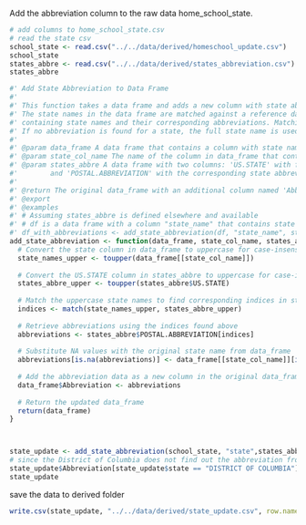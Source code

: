 Add the abbreviation column to the raw data home_school_state.

```r
# add columns to home_school_state.csv
# read the state csv
school_state <- read.csv("../../data/derived/homeschool_update.csv")
school_state
states_abbre <- read.csv("../../data/derived/states_abbreviation.csv")
states_abbre
```

```r
#' Add State Abbreviation to Data Frame
#'
#' This function takes a data frame and adds a new column with state abbreviations.
#' The state names in the data frame are matched against a reference data frame
#' containing state names and their corresponding abbreviations. Matching is case-insensitive.
#' If no abbreviation is found for a state, the full state name is used.
#'
#' @param data_frame A data frame that contains a column with state names.
#' @param state_col_name The name of the column in data_frame that contains the state names.
#' @param states_abbre A data frame with two columns: 'US.STATE' with full state names
#'        and 'POSTAL.ABBREVIATION' with the corresponding state abbreviations.
#'
#' @return The original data_frame with an additional column named 'Abbreviation'.
#' @export
#' @examples
#' # Assuming states_abbre is defined elsewhere and available
#' # df is a data frame with a column "state_name" that contains state names
#' df_with_abbreviations <- add_state_abbreviation(df, "state_name", states_abbre)
add_state_abbreviation <- function(data_frame, state_col_name, states_abbre) {
  # Convert the state column in data_frame to uppercase for case-insensitive matching
  state_names_upper <- toupper(data_frame[[state_col_name]])
  
  # Convert the US.STATE column in states_abbre to uppercase for case-insensitive matching
  states_abbre_upper <- toupper(states_abbre$US.STATE)
  
  # Match the uppercase state names to find corresponding indices in states_abbre
  indices <- match(state_names_upper, states_abbre_upper)
  
  # Retrieve abbreviations using the indices found above
  abbreviations <- states_abbre$POSTAL.ABBREVIATION[indices]
  
  # Substitute NA values with the original state name from data_frame
  abbreviations[is.na(abbreviations)] <- data_frame[[state_col_name]][is.na(abbreviations)]
  
  # Add the abbreviation data as a new column in the original data_frame
  data_frame$Abbreviation <- abbreviations
  
  # Return the updated data_frame
  return(data_frame)
}



state_update <- add_state_abbreviation(school_state, "state",states_abbre)
# since the District of Columbia does not find out the abbreviation from the table, I manually change it. 
state_update$Abbreviation[state_update$state == "DISTRICT OF COLUMBIA"] = "DC"
state_update 
```
save the data to derived folder
```r
write.csv(state_update, "../../data/derived/state_update.csv", row.names = TRUE)
```


